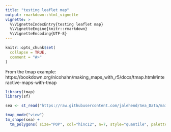 ```yaml
---
title: "testing leaflet map"
output: rmarkdown::html_vignette
vignette: >
  %\VignetteIndexEntry{testing leaflet map}
  %\VignetteEngine{knitr::rmarkdown}
  %\VignetteEncoding{UTF-8}
---
```


```r
knitr::opts_chunk$set(
  collapse = TRUE,
  comment = "#>"
)
```

From the tmap example:
https://bookdown.org/nicohahn/making_maps_with_r5/docs/tmap.html#interactive-maps-with-tmap


```r
library(tmap)
library(sf)

sea <- st_read("https://raw.githubusercontent.com/jalehend/Sea_Data/main/seattle_dorling.geojson")

tmap_mode("view")
tm_shape(sea) + 
  tm_polygons( size="POP", col="hinc12", n=7, style="quantile", palette="Spectral" ) 

```
